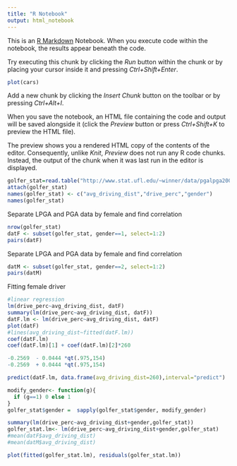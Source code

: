 ```yaml
---
title: "R Notebook"
output: html_notebook
---
```


This is an [R Markdown](http://rmarkdown.rstudio.com) Notebook. When you execute code within the notebook, the results appear beneath the code. 

Try executing this chunk by clicking the *Run* button within the chunk or by placing your cursor inside it and pressing *Ctrl+Shift+Enter*. 

```r
plot(cars)
```

Add a new chunk by clicking the *Insert Chunk* button on the toolbar or by pressing *Ctrl+Alt+I*.

When you save the notebook, an HTML file containing the code and output will be saved alongside it (click the *Preview* button or press *Ctrl+Shift+K* to preview the HTML file).

The preview shows you a rendered HTML copy of the contents of the editor. Consequently, unlike *Knit*, *Preview* does not run any R code chunks. Instead, the output of the chunk when it was last run in the editor is displayed.
```r
golfer_stat=read.table("http://www.stat.ufl.edu/~winner/data/pgalpga2008.dat",header=T)
attach(golfer_stat)
names(golfer_stat) <- c("avg_driving_dist","drive_perc","gender")
names(golfer_stat)

```
Separate LPGA and PGA data by female and find correlation
```r
nrow(golfer_stat)
datF <- subset(golfer_stat, gender==1, select=1:2)
pairs(datF)
```
Separate LPGA and PGA data by female and find correlation
```r

datM <- subset(golfer_stat, gender==2, select=1:2)
pairs(datM)
```
Fitting female driver
```r
#linear regression
lm(drive_perc~avg_driving_dist, datF)
summary(lm(drive_perc~avg_driving_dist, datF))
datF.lm <- lm(drive_perc~avg_driving_dist, datF)
plot(datF)
#lines(avg_driving_dist~fitted(datF.lm))
coef(datF.lm)
coef(datF.lm)[1] + coef(datF.lm)[2]*260

-0.2569  - 0.0444 *qt(.975,154)
-0.2569  + 0.0444 *qt(.975,154)

predict(datF.lm, data.frame(avg_driving_dist=260),interval="predict")

```
```r

modify_gender<- function(g){
  if (g==1) 0 else 1
}
golfer_stat$gender =  sapply(golfer_stat$gender, modify_gender)

summary(lm(drive_perc~avg_driving_dist+gender,golfer_stat))
golfer_stat.lm<- lm(drive_perc~avg_driving_dist+gender,golfer_stat)
#mean(datF$avg_driving_dist)
#mean(datM$avg_driving_dist)

plot(fitted(golfer_stat.lm), residuals(golfer_stat.lm))

```

